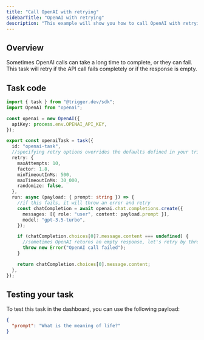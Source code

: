 ```yaml
---
title: "Call OpenAI with retrying"
sidebarTitle: "OpenAI with retrying"
description: "This example will show you how to call OpenAI with retrying using Trigger.dev."
---
```


## Overview

Sometimes OpenAI calls can take a long time to complete, or they can fail. This task will retry if the API call fails completely or if the response is empty.

## Task code

```ts trigger/openai.ts
import { task } from "@trigger.dev/sdk";
import OpenAI from "openai";

const openai = new OpenAI({
  apiKey: process.env.OPENAI_API_KEY,
});

export const openaiTask = task({
  id: "openai-task",
  //specifying retry options overrides the defaults defined in your trigger.config file
  retry: {
    maxAttempts: 10,
    factor: 1.8,
    minTimeoutInMs: 500,
    maxTimeoutInMs: 30_000,
    randomize: false,
  },
  run: async (payload: { prompt: string }) => {
    //if this fails, it will throw an error and retry
    const chatCompletion = await openai.chat.completions.create({
      messages: [{ role: "user", content: payload.prompt }],
      model: "gpt-3.5-turbo",
    });

    if (chatCompletion.choices[0]?.message.content === undefined) {
      //sometimes OpenAI returns an empty response, let's retry by throwing an error
      throw new Error("OpenAI call failed");
    }

    return chatCompletion.choices[0].message.content;
  },
});
```

## Testing your task

To test this task in the dashboard, you can use the following payload:

```json
{
  "prompt": "What is the meaning of life?"
}
```
